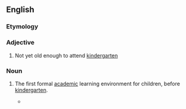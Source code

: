 ==English==

===Etymology===
{{prefix|pre|kindergarten}}

===Adjective===
{{en-adj|-}}

# {{context|of a child|lang=en}} Not yet old enough to attend [[kindergarten]]

===Noun===
{{en-noun}}

# {{context|US|lang=en}} The first formal [[academic]] learning environment for children, before [[kindergarten]].
#*{{quote-news|year=2008|date=June 6|author=Jennifer Medina|title=Parents Find Frustration With Process at Schools|work=New York Times|url=http://www.nytimes.com/2008/06/06/education/06schools.html
|passage=This year, Schools Chancellor Joel I. Klein has streamlined and centralized the dizzying array of admission procedures for the city’s '''prekindergartens''' and middle schools. }}